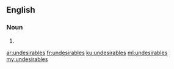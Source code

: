 ==English==

===Noun===
{{head|en}}

# {{plural of|undesirable}}

[[ar:undesirables]]
[[fr:undesirables]]
[[ku:undesirables]]
[[ml:undesirables]]
[[my:undesirables]]